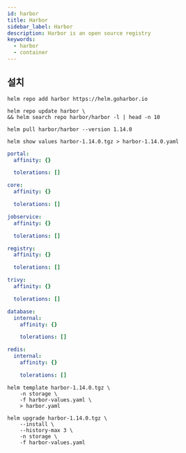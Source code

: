```yaml
---
id: harbor
title: Harbor
sidebar_label: Harbor
description: Harbor is an open source registry
keywords:
  - harbor
  - container
---
```


## 설치

```shell
helm repo add harbor https://helm.goharbor.io
```

```shell
helm repo update harbor \
&& helm search repo harbor/harbor -l | head -n 10
```

```shell
helm pull harbor/harbor --version 1.14.0
```

```shell
helm show values harbor-1.14.0.tgz > harbor-1.14.0.yaml
```

```yaml title="harbor-values.yaml"
portal:
  affinity: {}

  tolerations: []

core:
  affinity: {}

  tolerations: []

jobservice:
  affinity: {}

  tolerations: []

registry:
  affinity: {}

  tolerations: []

trivy:
  affinity: {}

  tolerations: []

database:
  internal:
    affinity: {}

    tolerations: []

redis:
  internal:
    affinity: {}

    tolerations: []
```

```shell
helm template harbor-1.14.0.tgz \
    -n storage \
    -f harbor-values.yaml \
    > harbor.yaml
```

```shell
helm upgrade harbor-1.14.0.tgz \
    --install \
    --history-max 3 \
    -n storage \
    -f harbor-values.yaml
```

